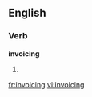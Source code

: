 
==English==

===Verb===
'''invoicing'''

# {{present participle of|invoice}}

[[fr:invoicing]]
[[vi:invoicing]]